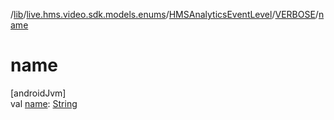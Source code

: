 /[lib](/api-reference/android/v2/home/content)/[live.hms.video.sdk.models.enums](../../index)/[HMSAnalyticsEventLevel](../index)/[VERBOSE](index)/[name](name)

# name

[androidJvm]\
val [name](name): [String](https://kotlinlang.org/api/latest/jvm/stdlib/kotlin/-string/index.html)
